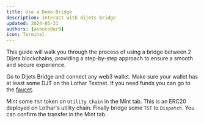```yaml
---
title: Use a Demo Bridge
description: Interact with dijets bridge
updated: 2024-05-31
authors: [ashucoder9]
icon: Terminal
---
```


This guide will walk you through the process of using a bridge between 2 Dijets blockchains, providing a step-by-step approach to ensure a smooth and secure experience.

Go to Dijets Bridge and connect any web3 wallet. Make sure your wallet has at least some DJT on the Lothar Testnet. If you need funds you can go to the [faucet](https://faucet.dijets.io).

Mint some `TST` token on `Utility Chain` in the Mint tab. This is an ERC20 deployed on Lothar's utility chain.
Finally bridge some `TST` to `Dispatch`. You can confirm the transfer in the Mint tab.

